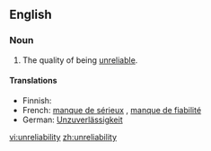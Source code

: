 ==English==

===Noun===
{{en-noun|-}}

#The quality of being [[unreliable]].

====Translations====
{{trans-top|the quality of being unreliable}}
* Finnish: {{t-|fi|epäluotettavuus}}
* French: [[manque de sérieux]] {{m}}, [[manque de fiabilité]] {{m}}
* German: [[Unzuverlässigkeit]] {{f}}
{{trans-mid}}
{{trans-bottom}}

[[vi:unreliability]]
[[zh:unreliability]]
